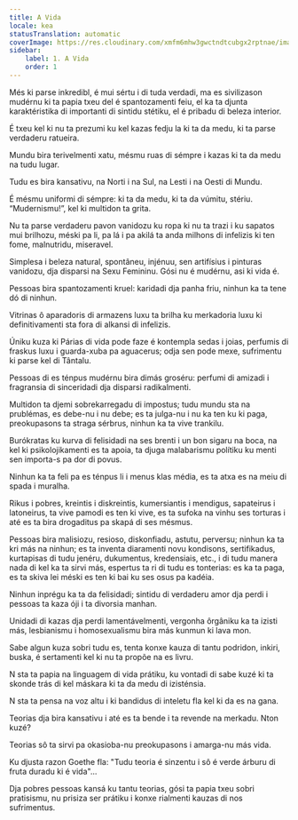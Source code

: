 ```yaml
---
title: A Vida
locale: kea
statusTranslation: automatic
coverImage: https://res.cloudinary.com/xmfm6mhw3gwctndtcubgx2rptnae/image/upload/v1741354419/small_cover_la_gran_rebelion_28716e29d2.webp
sidebar:
    label: 1. A Vida
    order: 1
---
```

Més ki parse inkredibl, é mui sértu i di tuda verdadi, ma es sivilizason mudérnu ki ta papia txeu del é spantozamenti feiu, el ka ta djunta karaktéristika di importanti di sintidu stétiku, el é pribadu di beleza interior.

É txeu kel ki nu ta prezumi ku kel kazas fedju la ki ta da medu, ki ta parse verdaderu ratueira.

Mundu bira terivelmenti xatu, mésmu ruas di sémpre i kazas ki ta da medu na tudu lugar.

Tudu es bira kansativu, na Norti i na Sul, na Lesti i na Oesti di Mundu.

É mésmu uniformi di sémpre: ki ta da medu, ki ta da vúmitu, stériu. “Mudernismu!”, kel ki multidon ta grita.

Nu ta parse verdaderu pavon vanidozu ku ropa ki nu ta trazi i ku sapatos mui brilhozu, méski pa li, pa lá i pa akilá ta anda milhons di infelizis ki ten fome, malnutridu, miseravel.

Simplesa i beleza natural, spontâneu, injénuu, sen artifísius i pinturas vanidozu, dja disparsi na Sexu Femininu. Gósi nu é mudérnu, asi ki vida é.

Pessoas bira spantozamenti kruel: karidadi dja panha friu, ninhun ka ta tene dó di ninhun.

Vitrinas ô aparadoris di armazens luxu ta brilha ku merkadoria luxu ki definitivamenti sta fora di alkansi di infelizis.

Úniku kuza ki Párias di vida pode faze é kontempla sedas i joias, perfumis di fraskus luxu i guarda-xuba pa aguacerus; odja sen pode mexe, sufrimentu ki parse kel di Tântalu.

Pessoas di es ténpus mudérnu bira dimás groséru: perfumi di amizadi i fragransia di sinceridadi dja disparsi radikalmenti.

Multidon ta djemi sobrekarregadu di impostus; tudu mundu sta na prublémas, es debe-nu i nu debe; es ta julga-nu i nu ka ten ku ki paga, preokupasons ta straga sérbrus, ninhun ka ta vive trankilu.

Burókratas ku kurva di felisidadi na ses brenti i un bon sigaru na boca, na kel ki psikolojikamenti es ta apoia, ta djuga malabarismu polítiku ku menti sen importa-s pa dor di povus.

Ninhun ka ta feli pa es ténpus li i menus klas média, es ta atxa es na meiu di spada i muralha.

Rikus i pobres, kreintis i diskreintis, kumersiantis i mendigus, sapateirus i latoneirus, ta vive pamodi es ten ki vive, es ta sufoka na vinhu ses torturas i até es ta bira drogaditus pa skapá di ses mésmus.

Pessoas bira malisiozu, resioso, diskonfiadu, astutu, perversu; ninhun ka ta kri más na ninhun; es ta inventa diaramenti novu kondisons, sertifikadus, kurtapisas di tudu jenéru, dukumentus, kredensiais, etc., i di tudu manera nada di kel ka ta sirvi más, espertus ta ri di tudu es tonterias: es ka ta paga, es ta skiva lei méski es ten ki bai ku ses osus pa kadéia.

Ninhun inprégu ka ta da felisidadi; sintidu di verdaderu amor dja perdi i pessoas ta kaza óji i ta divorsia manhan.

Unidadi di kazas dja perdi lamentávelmenti, vergonha ôrgâniku ka ta izisti más, lesbianismu i homosexualismu bira más kunmun ki lava mon.

Sabe algun kuza sobri tudu es, tenta konxe kauza di tantu podridon, inkiri, buska, é sertamenti kel ki nu ta propõe na es livru.

N sta ta papia na linguagem di vida prátiku, ku vontadi di sabe kuzé ki ta skonde trás di kel máskara ki ta da medu di izisténsia.

N sta ta pensa na voz altu i ki bandidus di inteletu fla kel ki da es na gana.

Teorias dja bira kansativu i até es ta bende i ta revende na merkadu. Nton kuzé?

Teorias sô ta sirvi pa okasioba-nu preokupasons i amarga-nu más vida.

Ku djusta razon Goethe fla: "Tudu teoria é sinzentu i sô é verde árburu di fruta duradu ki é vida"...

Dja pobres pessoas kansá ku tantu teorias, gósi ta papia txeu sobri pratisismu, nu prisiza ser prátiku i konxe rialmenti kauzas di nos sufrimentus.

